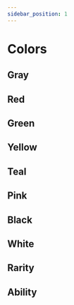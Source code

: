 ```yaml
---
sidebar_position: 1
---
```




# Colors

## Gray

<Grid columns={3} gapY={4}>
  <TokenColor color="grey-400" />
  <TokenColor color="grey-600" />
  <TokenColor color="grey-700" />
  <TokenColor color="grey-800" outline />
  <TokenColor color="grey-850" outline />
  <TokenColor color="grey-900" outline />
</Grid>

## Red

<Grid columns={3} gapY={4}>
  <TokenColor color="red-500" />
  <TokenColor color="red-550" />
  <TokenColor color="red-600" />
  <TokenColor color="red-650" />
  <TokenColor color="red-900" />
</Grid>

## Green

<Grid columns={3} gapY={4}>
  <TokenColor color="green-500" />
  <TokenColor color="green-550" />
  <TokenColor color="green-600" />
  <TokenColor color="green-700" />
  <TokenColor color="green-900" />
</Grid>

## Yellow

<Grid columns={3} gapY={4}>
  <TokenColor color="yellow-500" />
  <TokenColor color="yellow-550" />
  <TokenColor color="yellow-600" />
  <TokenColor color="yellow-700" />
  <TokenColor color="yellow-900" />
</Grid>

## Teal

<Grid columns={3} gapY={4}>
  <TokenColor color="teal-500" />
</Grid>

## Pink

<Grid columns={3} gapY={4}>
  <TokenColor color="pink-500" />
  <TokenColor color="pink-600" />
  <TokenColor color="pink-700" />
</Grid>

## Black

<TokenColor color="black" />

## White

<TokenColor color="white" />

## Rarity

<Grid columns={3} gapY={4}>
  <TokenColor color="common" />
  <TokenColor color="uncommon" />
  <TokenColor color="rare" />
  <TokenColor color="ultra-rare" />
  <TokenColor color="legendary" />
</Grid>

## Ability

<Grid columns={3} gapY={4}>
  <TokenColor color="ability" />
  <TokenColor color="effect" />
  <TokenColor color="attack" />
  <TokenColor color="interact" />
</Grid>